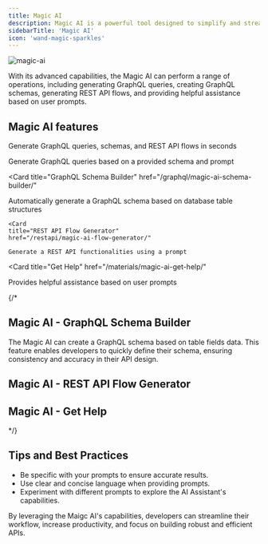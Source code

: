 ```yaml
--- 
title: Magic AI
description: Magic AI is a powerful tool designed to simplify and streamline various tasks related to API development, GraphQL, and RESTful APIs.
sidebarTitle: 'Magic AI'
icon: 'wand-magic-sparkles'
---
```


![magic-ai](/assets/images/magic-ai-banner.png)
 
With its advanced capabilities, the Magic AI can perform a range of operations, including generating GraphQL queries, creating GraphQL schemas, generating REST API flows, and providing helpful assistance based on user prompts.

## Magic AI features

Generate GraphQL queries, schemas, and REST API flows in seconds

<CardGroup cols={2}>
  <Card 
    title="GraphQL Query Generator" 
    href="/graphql/magic-ai-query-generator"
  >
    Generate GraphQL queries based on a provided schema and prompt
  </Card>

  <Card
    title="GraphQL Schema Builder" 
    href="/graphql/magic-ai-schema-builder/"
  >
  Automatically generate a GraphQL schema based on database table structures
  </Card>

    <Card
    title="REST API Flow Generator" 
    href="/restapi/magic-ai-flow-generator/"
  >
    Generate a REST API functionalities using a prompt
  </Card>

  <Card
    title="Get Help" 
    href="/materials/magic-ai-get-help/"
  >
  Provides helpful assistance based on user prompts
  </Card>

  
</CardGroup>

{/* 

## Magic AI - GraphQL Schema Builder

The Magic AI can create a GraphQL schema based on table fields data. This feature enables developers to quickly define their schema, ensuring consistency and accuracy in their API design.
 
## Magic AI - REST API Flow Generator


## Magic AI - Get Help


*/}

## Tips and Best Practices

- Be specific with your prompts to ensure accurate results.
- Use clear and concise language when providing prompts.
- Experiment with different prompts to explore the AI Assistant's capabilities.

By leveraging the Maigc AI's capabilities, developers can streamline their workflow, increase productivity, and focus on building robust and efficient APIs.